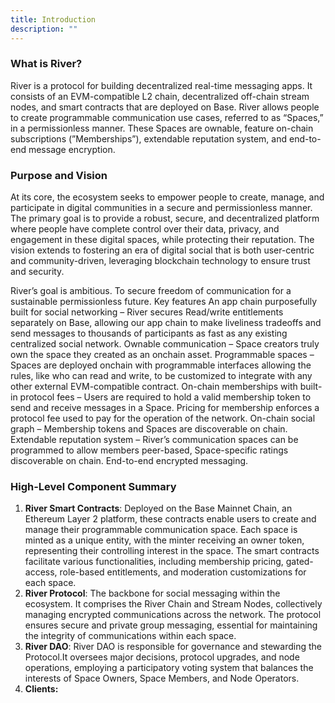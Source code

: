 ```yaml
---
title: Introduction
description: ""
---
```


### What is River?

River is a protocol for building decentralized real-time messaging apps. It consists of an EVM-compatible L2 chain, decentralized off-chain stream nodes, and smart contracts that are deployed on Base. River allows people to create programmable communication use cases, referred to as “Spaces,” in a permissionless manner. These Spaces are ownable, feature on-chain subscriptions (”Memberships”), extendable reputation system, and end-to-end message encryption.

### Purpose and Vision

At its core, the ecosystem seeks to empower people to create, manage, and participate in digital communities in a secure and permissionless manner. The primary goal is to provide a robust, secure, and decentralized platform where people have complete control over their data, privacy, and engagement in these digital spaces, while protecting their reputation. The vision extends to fostering an era of digital social that is both user-centric and community-driven, leveraging blockchain technology to ensure trust and security.

River’s goal is ambitious. To secure freedom of communication for a sustainable permissionless future.
Key features
An app chain purposefully built for social networking – River secures Read/write entitlements separately on Base, allowing our app chain to make liveliness tradeoffs and send messages to thousands of participants as fast as any existing centralized social network.
Ownable communication – Space creators truly own the space they created as an onchain asset.
Programmable spaces – Spaces are deployed onchain with programmable interfaces allowing the rules, like who can read and write, to be customized to integrate with any other external EVM-compatible contract.
On-chain memberships with built-in protocol fees – Users are required to hold a valid membership token to send and receive messages in a Space. Pricing for membership enforces a protocol fee used to pay for the operation of the network.
On-chain social graph – Membership tokens and Spaces are discoverable on chain.
Extendable reputation system – River’s communication spaces can be programmed to allow members peer-based, Space-specific ratings discoverable on chain.
End-to-end encrypted messaging.

### High-Level Component Summary

1. **River Smart Contracts**: Deployed on the Base Mainnet Chain, an Ethereum Layer 2 platform, these contracts enable users to create and manage their programmable communication space. Each space is minted as a unique entity, with the minter receiving an owner token, representing their controlling interest in the space. The smart contracts facilitate various functionalities, including membership pricing, gated-access, role-based entitlements, and moderation customizations for each space.
2. **River Protocol**: The backbone for social messaging within the ecosystem. It comprises the River Chain and Stream Nodes, collectively managing encrypted communications across the network. The protocol ensures secure and private group messaging, essential for maintaining the integrity of communications within each space.
3. **River DAO**: River DAO is responsible for governance and stewarding the Protocol.It oversees major decisions, protocol upgrades, and node operations, employing a participatory voting system that balances the interests of Space Owners, Space Members, and Node Operators.
4. **Clients:**
